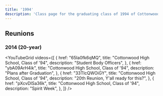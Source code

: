 ```yaml
---
title: '1994'
description: 'Class page for the graduating class of 1994 of Cottonwood High School.'
---
```


## Reunions

### 2014 (20-year)


<YouTubeGrid
	videos={[
		{
			href: "65Ia0fk6qMQ",
			title: "Cottonwood High School, Class of '94",
			description: "Student Body Officers",
		},
		{
			href: "ybA09ArH4ik",
			title: "Cottonwood High School, Class of '94",
			description: "Plans after Graduation",
		},
		{
			href: "33TIcQWOiGY",
			title: "Cottonwood High School, Class of '94",
			description: "20th Reunion, Y'all ready for this?",
		},
		{
			href: "pXcvDISa36k",
			title: "Cottonwood High School, Class of '94",
			description: "Spirit Week",
		},
	]}
/>
